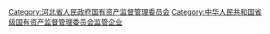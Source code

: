 [[Category:河北省人民政府国有资产监督管理委员会|Category:河北省人民政府国有资产监督管理委员会]]
[[Category:中华人民共和国省级国有资产监督管理委员会监管企业|Category:中华人民共和国省级国有资产监督管理委员会监管企业]]